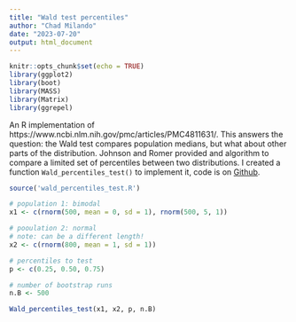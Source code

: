 ```yaml
---
title: "Wald test percentiles"
author: "Chad Milando"
date: "2023-07-20"
output: html_document
---
```


```r
knitr::opts_chunk$set(echo = TRUE)
library(ggplot2)
library(boot)
library(MASS)
library(Matrix)
library(ggrepel)
```

An R implementation of https://www.ncbi.nlm.nih.gov/pmc/articles/PMC4811631/. This answers the question: the Wald test compares population medians, but what about other parts of the distribution. Johnson and Romer provided and algorithm to compare a limited set of percentiles between two distributions. I created a function `Wald_percentiles_test()` to implement it, code is on [Github](https://github.com/cmilando/wald-test-percentiles).

```r
source('wald_percentiles_test.R')

# population 1: bimodal
x1 <- c(rnorm(500, mean = 0, sd = 1), rnorm(500, 5, 1))

# pooulation 2: normal
# note: can be a different length!
x2 <- c(rnorm(800, mean = 1, sd = 1))

# percentiles to test
p <- c(0.25, 0.50, 0.75)

# number of bootstrap runs
n.B <- 500

Wald_percentiles_test(x1, x2, p, n.B)
```
